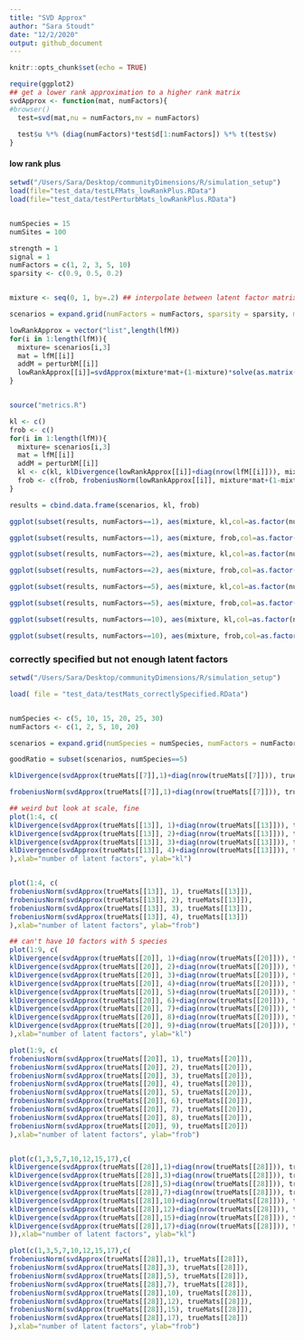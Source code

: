 ```yaml
---
title: "SVD Approx"
author: "Sara Stoudt"
date: "12/2/2020"
output: github_document
---
```


```r
knitr::opts_chunk$set(echo = TRUE)
```

```r
require(ggplot2)
## get a lower rank approximation to a higher rank matrix
svdApprox <- function(mat, numFactors){
#browser()
  test=svd(mat,nu = numFactors,nv = numFactors)
  
  test$u %*% (diag(numFactors)*test$d[1:numFactors]) %*% t(test$v)
}
```

#### low rank plus ####

```r
setwd("/Users/Sara/Desktop/communityDimensions/R/simulation_setup")
load(file="test_data/testLFMats_lowRankPlus.RData")
load(file="test_data/testPerturbMats_lowRankPlus.RData")


numSpecies = 15
numSites = 100

strength = 1 
signal = 1
numFactors = c(1, 2, 3, 5, 10)
sparsity <- c(0.9, 0.5, 0.2)


mixture <- seq(0, 1, by=.2) ## interpolate between latent factor matrix and perturbation matrix

scenarios = expand.grid(numFactors = numFactors, sparsity = sparsity, mixture = mixture)

lowRankApprox = vector("list",length(lfM))
for(i in 1:length(lfM)){
  mixture= scenarios[i,3]
  mat = lfM[[i]]
  addM = perturbM[[i]]
  lowRankApprox[[i]]=svdApprox(mixture*mat+(1-mixture)*solve(as.matrix(addM)), scenarios[i,1])
}


source("metrics.R")
```

```r
kl <- c()
frob <- c()
for(i in 1:length(lfM)){
  mixture= scenarios[i,3]
  mat = lfM[[i]]
  addM = perturbM[[i]]
  kl <- c(kl, klDivergence(lowRankApprox[[i]]+diag(nrow(lfM[[i]])), mixture*mat+(1-mixture)*solve(as.matrix(addM)) +diag(nrow(lfM[[i]])) ))
  frob <- c(frob, frobeniusNorm(lowRankApprox[[i]], mixture*mat+(1-mixture)*solve(as.matrix(addM))))
}

results = cbind.data.frame(scenarios, kl, frob)
```


```r
ggplot(subset(results, numFactors==1), aes(mixture, kl,col=as.factor(numFactors)))+geom_point(cex=2)+geom_line()+facet_wrap(~sparsity)+theme_minimal()

ggplot(subset(results, numFactors==1), aes(mixture, frob,col=as.factor(numFactors)))+geom_point(cex=2)+geom_line()+facet_wrap(~sparsity)+theme_minimal()
```

```r
ggplot(subset(results, numFactors==2), aes(mixture, kl,col=as.factor(numFactors)))+geom_point(cex=2)+geom_line()+facet_wrap(~sparsity)+theme_minimal()

ggplot(subset(results, numFactors==2), aes(mixture, frob,col=as.factor(numFactors)))+geom_point(cex=2)+geom_line()+facet_wrap(~sparsity)+theme_minimal()
```

```r
ggplot(subset(results, numFactors==5), aes(mixture, kl,col=as.factor(numFactors)))+geom_point(cex=2)+geom_line()+facet_wrap(~sparsity)+theme_minimal()

ggplot(subset(results, numFactors==5), aes(mixture, frob,col=as.factor(numFactors)))+geom_point(cex=2)+geom_line()+facet_wrap(~sparsity)+theme_minimal()
```


```r
ggplot(subset(results, numFactors==10), aes(mixture, kl,col=as.factor(numFactors)))+geom_point(cex=2)+geom_line()+facet_wrap(~sparsity)+theme_minimal()

ggplot(subset(results, numFactors==10), aes(mixture, frob,col=as.factor(numFactors)))+geom_point(cex=2)+geom_line()+facet_wrap(~sparsity)+theme_minimal()


```

### correctly specified but not enough latent factors ###

```r
setwd("/Users/Sara/Desktop/communityDimensions/R/simulation_setup")

load( file = "test_data/testMats_correctlySpecified.RData")


numSpecies <- c(5, 10, 15, 20, 25, 30)
numFactors <- c(1, 2, 5, 10, 20)

scenarios = expand.grid(numSpecies = numSpecies, numFactors = numFactors)

goodRatio = subset(scenarios, numSpecies==5)


```


```r
klDivergence(svdApprox(trueMats[[7]],1)+diag(nrow(trueMats[[7]])), trueMats[[7]]+diag(nrow(trueMats[[7]])))

frobeniusNorm(svdApprox(trueMats[[7]],1)+diag(nrow(trueMats[[7]])), trueMats[[7]]+diag(nrow(trueMats[[7]])))
```

```r
## weird but look at scale, fine
plot(1:4, c(
klDivergence(svdApprox(trueMats[[13]], 1)+diag(nrow(trueMats[[13]])), trueMats[[13]]),
klDivergence(svdApprox(trueMats[[13]], 2)+diag(nrow(trueMats[[13]])), trueMats[[13]]),
klDivergence(svdApprox(trueMats[[13]], 3)+diag(nrow(trueMats[[13]])), trueMats[[13]]),
klDivergence(svdApprox(trueMats[[13]], 4)+diag(nrow(trueMats[[13]])), trueMats[[13]])
),xlab="number of latent factors", ylab="kl")


plot(1:4, c(
frobeniusNorm(svdApprox(trueMats[[13]], 1), trueMats[[13]]),
frobeniusNorm(svdApprox(trueMats[[13]], 2), trueMats[[13]]),
frobeniusNorm(svdApprox(trueMats[[13]], 3), trueMats[[13]]),
frobeniusNorm(svdApprox(trueMats[[13]], 4), trueMats[[13]])
),xlab="number of latent factors", ylab="frob")
```

```r
## can't have 10 factors with 5 species
plot(1:9, c(
klDivergence(svdApprox(trueMats[[20]], 1)+diag(nrow(trueMats[[20]])), trueMats[[20]]+diag(nrow(trueMats[[20]]))),
klDivergence(svdApprox(trueMats[[20]], 2)+diag(nrow(trueMats[[20]])), trueMats[[20]]+diag(nrow(trueMats[[20]]))),
klDivergence(svdApprox(trueMats[[20]], 3)+diag(nrow(trueMats[[20]])), trueMats[[20]]+diag(nrow(trueMats[[20]]))),
klDivergence(svdApprox(trueMats[[20]], 4)+diag(nrow(trueMats[[20]])), trueMats[[20]]+diag(nrow(trueMats[[20]]))),
klDivergence(svdApprox(trueMats[[20]], 5)+diag(nrow(trueMats[[20]])), trueMats[[20]]+diag(nrow(trueMats[[20]]))),
klDivergence(svdApprox(trueMats[[20]], 6)+diag(nrow(trueMats[[20]])), trueMats[[20]]+diag(nrow(trueMats[[20]]))),
klDivergence(svdApprox(trueMats[[20]], 7)+diag(nrow(trueMats[[20]])), trueMats[[20]]+diag(nrow(trueMats[[20]]))),
klDivergence(svdApprox(trueMats[[20]], 8)+diag(nrow(trueMats[[20]])), trueMats[[20]]+diag(nrow(trueMats[[20]]))),
klDivergence(svdApprox(trueMats[[20]], 9)+diag(nrow(trueMats[[20]])), trueMats[[20]]+diag(nrow(trueMats[[20]])))
),xlab="number of latent factors", ylab="kl")

plot(1:9, c(
frobeniusNorm(svdApprox(trueMats[[20]], 1), trueMats[[20]]),
frobeniusNorm(svdApprox(trueMats[[20]], 2), trueMats[[20]]),
frobeniusNorm(svdApprox(trueMats[[20]], 3), trueMats[[20]]),
frobeniusNorm(svdApprox(trueMats[[20]], 4), trueMats[[20]]),
frobeniusNorm(svdApprox(trueMats[[20]], 5), trueMats[[20]]),
frobeniusNorm(svdApprox(trueMats[[20]], 6), trueMats[[20]]),
frobeniusNorm(svdApprox(trueMats[[20]], 7), trueMats[[20]]),
frobeniusNorm(svdApprox(trueMats[[20]], 8), trueMats[[20]]),
frobeniusNorm(svdApprox(trueMats[[20]], 9), trueMats[[20]])
),xlab="number of latent factors", ylab="frob")



```

```r
plot(c(1,3,5,7,10,12,15,17),c(
klDivergence(svdApprox(trueMats[[28]],1)+diag(nrow(trueMats[[28]])), trueMats[[28]]+diag(nrow(trueMats[[28]]))),
klDivergence(svdApprox(trueMats[[28]],3)+diag(nrow(trueMats[[28]])), trueMats[[28]]+diag(nrow(trueMats[[28]]))),
klDivergence(svdApprox(trueMats[[28]],5)+diag(nrow(trueMats[[28]])), trueMats[[28]]+diag(nrow(trueMats[[28]]))),
klDivergence(svdApprox(trueMats[[28]],7)+diag(nrow(trueMats[[28]])), trueMats[[28]]+diag(nrow(trueMats[[28]]))),
klDivergence(svdApprox(trueMats[[28]],10)+diag(nrow(trueMats[[28]])), trueMats[[28]]+diag(nrow(trueMats[[28]]))),
klDivergence(svdApprox(trueMats[[28]],12)+diag(nrow(trueMats[[28]])), trueMats[[28]]+diag(nrow(trueMats[[28]]))),
klDivergence(svdApprox(trueMats[[28]],15)+diag(nrow(trueMats[[28]])), trueMats[[28]]+diag(nrow(trueMats[[28]]))),
klDivergence(svdApprox(trueMats[[28]],17)+diag(nrow(trueMats[[28]])), trueMats[[28]]+diag(nrow(trueMats[[28]]))
)),xlab="number of latent factors", ylab="kl")

plot(c(1,3,5,7,10,12,15,17),c(
frobeniusNorm(svdApprox(trueMats[[28]],1), trueMats[[28]]),
frobeniusNorm(svdApprox(trueMats[[28]],3), trueMats[[28]]),
frobeniusNorm(svdApprox(trueMats[[28]],5), trueMats[[28]]),
frobeniusNorm(svdApprox(trueMats[[28]],7), trueMats[[28]]),
frobeniusNorm(svdApprox(trueMats[[28]],10), trueMats[[28]]),
frobeniusNorm(svdApprox(trueMats[[28]],12), trueMats[[28]]),
frobeniusNorm(svdApprox(trueMats[[28]],15), trueMats[[28]]),
frobeniusNorm(svdApprox(trueMats[[28]],17), trueMats[[28]])
),xlab="number of latent factors", ylab="frob")


```
